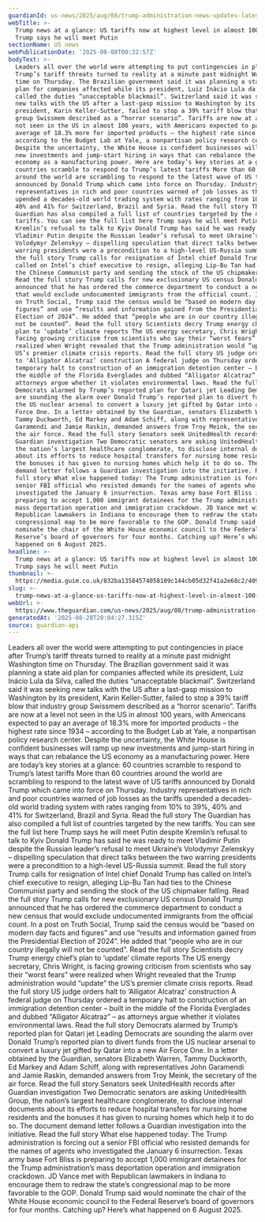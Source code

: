 ```yaml
---
guardianId: us-news/2025/aug/08/trump-administration-news-updates-latest
webTitle: >-
  Trump news at a glance: US tariffs now at highest level in almost 100 years;
  Trump says he will meet Putin
sectionName: US news
webPublicationDate: '2025-08-08T00:32:57Z'
bodyText: >-
  Leaders all over the world were attempting to put contingencies in place after
  Trump’s tariff threats turned to reality at a minute past midnight Washington
  time on Thursday. The Brazilian government said it was planning a state aid
  plan for companies affected while its president, Luiz Inácio Lula da Silva,
  called the duties “unacceptable blackmail”. Switzerland said it was seeking
  new talks with the US after a last-gasp mission to Washington by its
  president, Karin Keller-Sutter, failed to stop a 39% tariff blow that industry
  group Swissmem described as a “horror scenario”. Tariffs are now at a level
  not seen in the US in almost 100 years, with Americans expected to pay an
  average of 18.3% more for imported products – the highest rate since 1934 –
  according to the Budget Lab at Yale, a nonpartisan policy research center.
  Despite the uncertainty, the White House is confident businesses will ramp up
  new investments and jump-start hiring in ways that can rebalance the US
  economy as a manufacturing power. Here are today’s key stories at a glance: 60
  countries scramble to respond to Trump’s latest tariffs More than 60 countries
  around the world are scrambling to respond to the latest wave of US tariffs
  announced by Donald Trump which came into force on Thursday. Industry
  representatives in rich and poor countries warned of job losses as the tariffs
  upended a decades-old world trading system with rates ranging from 10% to 39%,
  40% and 41% for Switzerland, Brazil and Syria. Read the full story The
  Guardian has also compiled a full list of countries targeted by the new
  tariffs. You can see the full list here Trump says he will meet Putin despite
  Kremlin’s refusal to talk to Kyiv Donald Trump has said he was ready to meet
  Vladimir Putin despite the Russian leader’s refusal to meet Ukraine’s
  Volodymyr Zelenskyy – dispelling speculation that direct talks between the two
  warring presidents were a precondition to a high-level US-Russia summit. Read
  the full story Trump calls for resignation of Intel chief Donald Trump has
  called on Intel’s chief executive to resign, alleging Lip-Bu Tan had ties to
  the Chinese Communist party and sending the stock of the US chipmaker falling.
  Read the full story Trump calls for new exclusionary US census Donald Trump
  announced that he has ordered the commerce department to conduct a new census
  that would exclude undocumented immigrants from the official count. In a post
  on Truth Social, Trump said the census would be “based on modern day facts and
  figures” and use “results and information gained from the Presidential
  Election of 2024”. He added that “people who are in our country illegally will
  not be counted”. Read the full story Scientists decry Trump energy chief’s
  plan to ‘update’ climate reports The US energy secretary, Chris Wright, is
  facing growing criticism from scientists who say their “worst fears” were
  realized when Wright revealed that the Trump administration would “update” the
  US’s premier climate crisis reports. Read the full story US judge orders halt
  to ‘Alligator Alcatraz’ construction A federal judge on Thursday ordered a
  temporary halt to construction of an immigration detention center – built in
  the middle of the Florida Everglades and dubbed “Alligator Alcatraz” – as
  attorneys argue whether it violates environmental laws. Read the full story
  Democrats alarmed by Trump’s reported plan for Qatari jet Leading Democrats
  are sounding the alarm over Donald Trump’s reported plan to divert funds from
  the US nuclear arsenal to convert a luxury jet gifted by Qatar into a new Air
  Force One. In a letter obtained by the Guardian, senators Elizabeth Warren,
  Tammy Duckworth, Ed Markey and Adam Schiff, along with representatives John
  Garamendi and Jamie Raskin, demanded answers from Troy Meink, the secretary of
  the air force. Read the full story Senators seek UnitedHealth records after
  Guardian investigation Two Democratic senators are asking UnitedHealth Group,
  the nation’s largest healthcare conglomerate, to disclose internal documents
  about its efforts to reduce hospital transfers for nursing home residents and
  the bonuses it has given to nursing homes which help it to do so. The document
  demand letter follows a Guardian investigation into the initiative. Read the
  full story What else happened today: The Trump administration is forcing out a
  senior FBI official who resisted demands for the names of agents who
  investigated the January 6 insurrection. Texas army base Fort Bliss is
  preparing to accept 1,000 immigrant detainees for the Trump administration’s
  mass deportation operation and immigration crackdown. JD Vance met with
  Republican lawmakers in Indiana to encourage them to redraw the state’s
  congressional map to be more favorable to the GOP. Donald Trump said would
  nominate the chair of the White House economic council to the Federal
  Reserve’s board of governors for four months. Catching up? Here’s what
  happened on 6 August 2025.
headline: >-
  Trump news at a glance: US tariffs now at highest level in almost 100 years;
  Trump says he will meet Putin
thumbnail: >-
  https://media.guim.co.uk/832ba13584574058109c144cb05d32f41a2e68c2/409_0_4091_3273/500.jpg
slug: >-
  trump-news-at-a-glance-us-tariffs-now-at-highest-level-in-almost-100-years-trump-says-he-will-meet-putin
webUrl: >-
  https://www.theguardian.com/us-news/2025/aug/08/trump-administration-news-updates-latest
generatedAt: '2025-08-28T20:04:27.315Z'
source: guardian-api
---
```

Leaders all over the world were attempting to put contingencies in place after Trump’s tariff threats turned to reality at a minute past midnight Washington time on Thursday. The Brazilian government said it was planning a state aid plan for companies affected while its president, Luiz Inácio Lula da Silva, called the duties “unacceptable blackmail”. Switzerland said it was seeking new talks with the US after a last-gasp mission to Washington by its president, Karin Keller-Sutter, failed to stop a 39% tariff blow that industry group Swissmem described as a “horror scenario”. Tariffs are now at a level not seen in the US in almost 100 years, with Americans expected to pay an average of 18.3% more for imported products – the highest rate since 1934 – according to the Budget Lab at Yale, a nonpartisan policy research center. Despite the uncertainty, the White House is confident businesses will ramp up new investments and jump-start hiring in ways that can rebalance the US economy as a manufacturing power. Here are today’s key stories at a glance: 60 countries scramble to respond to Trump’s latest tariffs More than 60 countries around the world are scrambling to respond to the latest wave of US tariffs announced by Donald Trump which came into force on Thursday. Industry representatives in rich and poor countries warned of job losses as the tariffs upended a decades-old world trading system with rates ranging from 10% to 39%, 40% and 41% for Switzerland, Brazil and Syria. Read the full story The Guardian has also compiled a full list of countries targeted by the new tariffs. You can see the full list here Trump says he will meet Putin despite Kremlin’s refusal to talk to Kyiv Donald Trump has said he was ready to meet Vladimir Putin despite the Russian leader’s refusal to meet Ukraine’s Volodymyr Zelenskyy – dispelling speculation that direct talks between the two warring presidents were a precondition to a high-level US-Russia summit. Read the full story Trump calls for resignation of Intel chief Donald Trump has called on Intel’s chief executive to resign, alleging Lip-Bu Tan had ties to the Chinese Communist party and sending the stock of the US chipmaker falling. Read the full story Trump calls for new exclusionary US census Donald Trump announced that he has ordered the commerce department to conduct a new census that would exclude undocumented immigrants from the official count. In a post on Truth Social, Trump said the census would be “based on modern day facts and figures” and use “results and information gained from the Presidential Election of 2024”. He added that “people who are in our country illegally will not be counted”. Read the full story Scientists decry Trump energy chief’s plan to ‘update’ climate reports The US energy secretary, Chris Wright, is facing growing criticism from scientists who say their “worst fears” were realized when Wright revealed that the Trump administration would “update” the US’s premier climate crisis reports. Read the full story US judge orders halt to ‘Alligator Alcatraz’ construction A federal judge on Thursday ordered a temporary halt to construction of an immigration detention center – built in the middle of the Florida Everglades and dubbed “Alligator Alcatraz” – as attorneys argue whether it violates environmental laws. Read the full story Democrats alarmed by Trump’s reported plan for Qatari jet Leading Democrats are sounding the alarm over Donald Trump’s reported plan to divert funds from the US nuclear arsenal to convert a luxury jet gifted by Qatar into a new Air Force One. In a letter obtained by the Guardian, senators Elizabeth Warren, Tammy Duckworth, Ed Markey and Adam Schiff, along with representatives John Garamendi and Jamie Raskin, demanded answers from Troy Meink, the secretary of the air force. Read the full story Senators seek UnitedHealth records after Guardian investigation Two Democratic senators are asking UnitedHealth Group, the nation’s largest healthcare conglomerate, to disclose internal documents about its efforts to reduce hospital transfers for nursing home residents and the bonuses it has given to nursing homes which help it to do so. The document demand letter follows a Guardian investigation into the initiative. Read the full story What else happened today: The Trump administration is forcing out a senior FBI official who resisted demands for the names of agents who investigated the January 6 insurrection. Texas army base Fort Bliss is preparing to accept 1,000 immigrant detainees for the Trump administration’s mass deportation operation and immigration crackdown. JD Vance met with Republican lawmakers in Indiana to encourage them to redraw the state’s congressional map to be more favorable to the GOP. Donald Trump said would nominate the chair of the White House economic council to the Federal Reserve’s board of governors for four months. Catching up? Here’s what happened on 6 August 2025.
